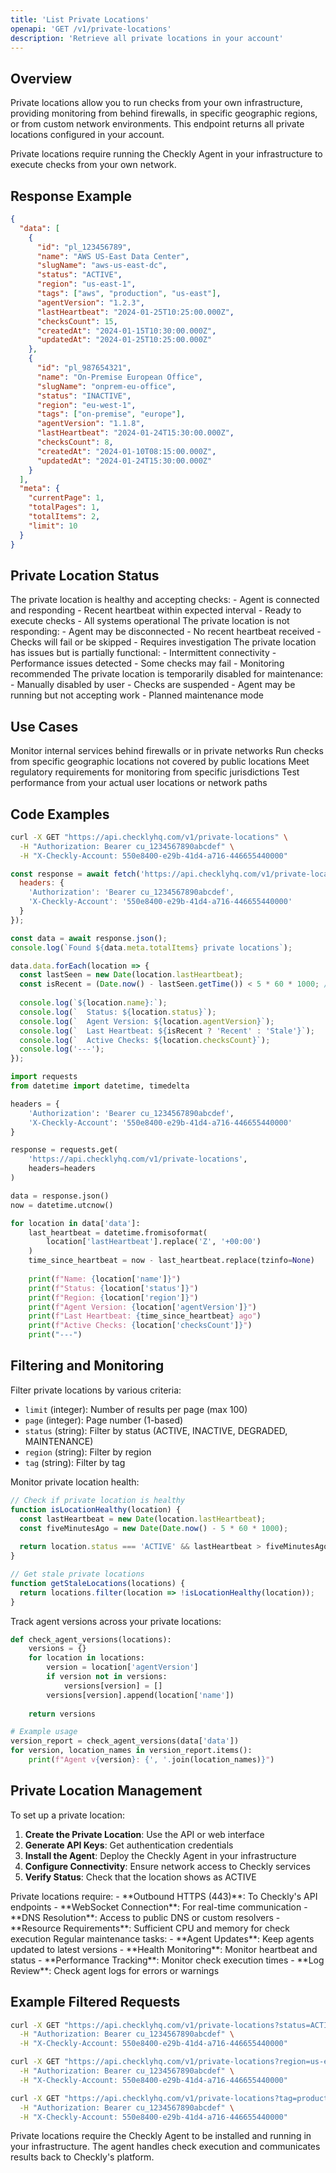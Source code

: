 ```yaml
---
title: 'List Private Locations'
openapi: 'GET /v1/private-locations'
description: 'Retrieve all private locations in your account'
---
```


## Overview

Private locations allow you to run checks from your own infrastructure, providing monitoring from behind firewalls, in specific geographic regions, or from custom network environments. This endpoint returns all private locations configured in your account.

<Info>
Private locations require running the Checkly Agent in your infrastructure to execute checks from your own network.
</Info>

## Response Example

```json
{
  "data": [
    {
      "id": "pl_123456789",
      "name": "AWS US-East Data Center",
      "slugName": "aws-us-east-dc",
      "status": "ACTIVE",
      "region": "us-east-1",
      "tags": ["aws", "production", "us-east"],
      "agentVersion": "1.2.3",
      "lastHeartbeat": "2024-01-25T10:25:00.000Z",
      "checksCount": 15,
      "createdAt": "2024-01-15T10:30:00.000Z",
      "updatedAt": "2024-01-25T10:25:00.000Z"
    },
    {
      "id": "pl_987654321",
      "name": "On-Premise European Office",
      "slugName": "onprem-eu-office",
      "status": "INACTIVE",
      "region": "eu-west-1",
      "tags": ["on-premise", "europe"],
      "agentVersion": "1.1.8",
      "lastHeartbeat": "2024-01-24T15:30:00.000Z",
      "checksCount": 8,
      "createdAt": "2024-01-10T08:15:00.000Z",
      "updatedAt": "2024-01-24T15:30:00.000Z"
    }
  ],
  "meta": {
    "currentPage": 1,
    "totalPages": 1,
    "totalItems": 2,
    "limit": 10
  }
}
```

## Private Location Status

<AccordionGroup>

<Accordion title="ACTIVE">
The private location is healthy and accepting checks:
- Agent is connected and responding
- Recent heartbeat within expected interval
- Ready to execute checks
- All systems operational
</Accordion>

<Accordion title="INACTIVE">
The private location is not responding:
- Agent may be disconnected
- No recent heartbeat received
- Checks will fail or be skipped
- Requires investigation
</Accordion>

<Accordion title="DEGRADED">
The private location has issues but is partially functional:
- Intermittent connectivity
- Performance issues detected
- Some checks may fail
- Monitoring recommended
</Accordion>

<Accordion title="MAINTENANCE">
The private location is temporarily disabled for maintenance:
- Manually disabled by user
- Checks are suspended
- Agent may be running but not accepting work
- Planned maintenance mode
</Accordion>

</AccordionGroup>

## Use Cases

<CardGroup cols={2}>

<Card title="Internal Network Monitoring" icon="network-wired">
Monitor internal services behind firewalls or in private networks
</Card>

<Card title="Geographic Coverage" icon="globe">
Run checks from specific geographic locations not covered by public locations
</Card>

<Card title="Compliance Requirements" icon="shield-check">
Meet regulatory requirements for monitoring from specific jurisdictions
</Card>

<Card title="Performance Testing" icon="clock">
Test performance from your actual user locations or network paths
</Card>

</CardGroup>

## Code Examples

<CodeGroup>

```bash cURL
curl -X GET "https://api.checklyhq.com/v1/private-locations" \
  -H "Authorization: Bearer cu_1234567890abcdef" \
  -H "X-Checkly-Account: 550e8400-e29b-41d4-a716-446655440000"
```

```javascript Node.js
const response = await fetch('https://api.checklyhq.com/v1/private-locations', {
  headers: {
    'Authorization': 'Bearer cu_1234567890abcdef',
    'X-Checkly-Account': '550e8400-e29b-41d4-a716-446655440000'
  }
});

const data = await response.json();
console.log(`Found ${data.meta.totalItems} private locations`);

data.data.forEach(location => {
  const lastSeen = new Date(location.lastHeartbeat);
  const isRecent = (Date.now() - lastSeen.getTime()) < 5 * 60 * 1000; // 5 minutes
  
  console.log(`${location.name}:`);
  console.log(`  Status: ${location.status}`);
  console.log(`  Agent Version: ${location.agentVersion}`);
  console.log(`  Last Heartbeat: ${isRecent ? 'Recent' : 'Stale'}`);
  console.log(`  Active Checks: ${location.checksCount}`);
  console.log('---');
});
```

```python Python
import requests
from datetime import datetime, timedelta

headers = {
    'Authorization': 'Bearer cu_1234567890abcdef',
    'X-Checkly-Account': '550e8400-e29b-41d4-a716-446655440000'
}

response = requests.get(
    'https://api.checklyhq.com/v1/private-locations',
    headers=headers
)

data = response.json()
now = datetime.utcnow()

for location in data['data']:
    last_heartbeat = datetime.fromisoformat(
        location['lastHeartbeat'].replace('Z', '+00:00')
    )
    time_since_heartbeat = now - last_heartbeat.replace(tzinfo=None)
    
    print(f"Name: {location['name']}")
    print(f"Status: {location['status']}")
    print(f"Region: {location['region']}")
    print(f"Agent Version: {location['agentVersion']}")
    print(f"Last Heartbeat: {time_since_heartbeat} ago")
    print(f"Active Checks: {location['checksCount']}")
    print("---")
```

</CodeGroup>

## Filtering and Monitoring

<AccordionGroup>

<Accordion title="Query Parameters">
Filter private locations by various criteria:

- `limit` (integer): Number of results per page (max 100)
- `page` (integer): Page number (1-based)
- `status` (string): Filter by status (ACTIVE, INACTIVE, DEGRADED, MAINTENANCE)
- `region` (string): Filter by region
- `tag` (string): Filter by tag
</Accordion>

<Accordion title="Health Monitoring">
Monitor private location health:

```javascript
// Check if private location is healthy
function isLocationHealthy(location) {
  const lastHeartbeat = new Date(location.lastHeartbeat);
  const fiveMinutesAgo = new Date(Date.now() - 5 * 60 * 1000);
  
  return location.status === 'ACTIVE' && lastHeartbeat > fiveMinutesAgo;
}

// Get stale private locations
function getStaleLocations(locations) {
  return locations.filter(location => !isLocationHealthy(location));
}
```
</Accordion>

<Accordion title="Agent Version Tracking">
Track agent versions across your private locations:

```python
def check_agent_versions(locations):
    versions = {}
    for location in locations:
        version = location['agentVersion']
        if version not in versions:
            versions[version] = []
        versions[version].append(location['name'])
    
    return versions

# Example usage
version_report = check_agent_versions(data['data'])
for version, location_names in version_report.items():
    print(f"Agent v{version}: {', '.join(location_names)}")
```
</Accordion>

</AccordionGroup>

## Private Location Management

<AccordionGroup>

<Accordion title="Agent Installation">
To set up a private location:

1. **Create the Private Location**: Use the API or web interface
2. **Generate API Keys**: Get authentication credentials
3. **Install the Agent**: Deploy the Checkly Agent in your infrastructure
4. **Configure Connectivity**: Ensure network access to Checkly services
5. **Verify Status**: Check that the location shows as ACTIVE
</Accordion>

<Accordion title="Network Requirements">
Private locations require:
- **Outbound HTTPS (443)**: To Checkly's API endpoints
- **WebSocket Connection**: For real-time communication
- **DNS Resolution**: Access to public DNS or custom resolvers
- **Resource Requirements**: Sufficient CPU and memory for check execution
</Accordion>

<Accordion title="Maintenance and Updates">
Regular maintenance tasks:
- **Agent Updates**: Keep agents updated to latest versions
- **Health Monitoring**: Monitor heartbeat and status
- **Performance Tracking**: Monitor check execution times
- **Log Review**: Check agent logs for errors or warnings
</Accordion>

</AccordionGroup>

## Example Filtered Requests

<CodeGroup>

```bash Active Locations Only
curl -X GET "https://api.checklyhq.com/v1/private-locations?status=ACTIVE" \
  -H "Authorization: Bearer cu_1234567890abcdef" \
  -H "X-Checkly-Account: 550e8400-e29b-41d4-a716-446655440000"
```

```bash Locations by Region
curl -X GET "https://api.checklyhq.com/v1/private-locations?region=us-east-1" \
  -H "Authorization: Bearer cu_1234567890abcdef" \
  -H "X-Checkly-Account: 550e8400-e29b-41d4-a716-446655440000"
```

```bash Locations with Production Tag
curl -X GET "https://api.checklyhq.com/v1/private-locations?tag=production" \
  -H "Authorization: Bearer cu_1234567890abcdef" \
  -H "X-Checkly-Account: 550e8400-e29b-41d4-a716-446655440000"
```

</CodeGroup>

<Note>
Private locations require the Checkly Agent to be installed and running in your infrastructure. The agent handles check execution and communicates results back to Checkly's platform.
</Note>